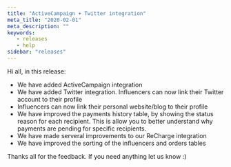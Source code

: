 ```yaml
---
title: "ActiveCampaign + Twitter integration"
meta_title: "2020-02-01"
meta_description: ""
keywords:
   - releases
   - help
sidebar: "releases"
---
```

 
Hi all, in this release:

* We have added ActiveCampaign integration
* We have added Twitter integration. Influencers can now link their Twitter account to their profile
* Influencers can now link their personal website/blog to their profile 
* We have improved the payments history table, by showing the status reason for each recipient. This is allow you to better understand why payments are pending for specific recipients.
* We have made serveral improvements to our ReCharge integration 
* We have improved the sorting of the influencers and orders tables
 
Thanks all for the feedback. If you need anything let us know :)
 
 




